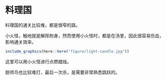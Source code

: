 # 料理国

料理国的通关比较难，都是很窄的路。

小火怪，触地就是解除附身，然而使用小火怪时，都是在汤里，因此很容易伤血，影响通关效率。

```r
include_graphics(here::here("figure/light-candle.jpg"))
```

这里可以用小火怪进行点燃蜡烛。

厨师鸟也比较难打，最后一次杀，是需要非常熟悉跳跃的。

